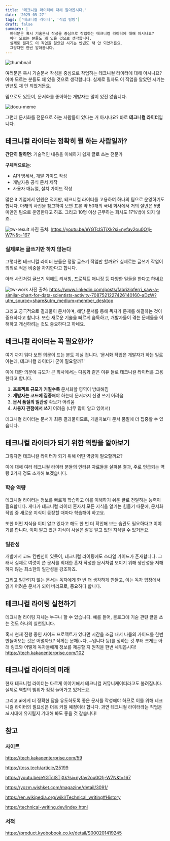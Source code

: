 ```yaml
---
title: '테크니컬 라이터에 대해 알아봅시다.'
date: '2025-05-27'
tags: ['테크니컬 라이터', '직업 탐방']
draft: false
summary: |
  여러분은 혹시 기술문서 작성을 중심으로 작업하는 테크니컬 라이터에 대해 아시나요?
  아마 모르는 분들도 꽤 있을 것으로 생각합니다.
  실제로 필자도 이 직업을 알았던 시기는 반년도 채 안 되었거든요.
  그렇다면 한번 알아봅시다.
---
```


![thumbnail](/static/images/blog/25-05-27/corg.png)

여러분은 혹시 기술문서 작성을 중심으로 작업하는 테크니컬 라이터에 대해 아시나요?
아마 모르는 분들도 꽤 있을 것으로 생각합니다.
실제로 필자도 이 직업을 알았던 시기는 반년도 채 안 되었거든요.

밈으로도 있듯이, 문서화를 좋아하는 개발자는 많이 있진 않습니다.

![docu-meme](/static/images/blog/25-05-27/docu-meme.png)

그런데 문서화를 전문으로 하는 사람들이 있다는 거 아시나요? 바로 **테크니컬 라이터**입니다.

## 테크니컬 라이터는 정확히 뭘 하는 사람일까?

**간단히 말하면**:
기술적인 내용을 이해하기 쉽게 글로 쓰는 전문가

**구체적으로는**:

- API 명세서, 개발 가이드 작성
- 개발자용 공식 문서 제작
- 사용자 매뉴얼, 설치 가이드 작성

많은 it 기업에서 인원은 적지만, 테크니컬 라이터를 고용하여 하나의 팀으로 운영하기도 합니다.
아래의 사진을 참고하여 보면
표본 약 50개의 국내 회사에서 거의 절반은 5명 미만인 팀으로 운영한다고 하죠.
그리고 10명 이상 근무하는 회사도 17%밖에 되지 않죠.

![tw-result](/static/images/blog/25-05-27/tw-result.png)
사진 출처: https://youtu.be/eYGTcISTjXk?si=nyfav2ou0O1j-W7N&t=167

### 실제로는 글쓰기만 하지 않는다

그렇다면 테크니컬 라이터 분들은 정말 글쓰기 작업만 할까요?
실제로는 글쓰기 작업이 의외로 적은 비중을 차지한다고 합니다.

아래 사진처럼 글쓰기 외에도 리서칭, 프로젝트 매니징 등 다양한 일들을 한다고 하네요

![tw-work](/static/images/blog/25-05-27/tw-work.png)
사진 출처: https://www.linkedin.com/posts/fabrizioferri_saw-a-similar-chart-for-data-scientists-activity-7087521227426140160-aDzW?utm_source=share&utm_medium=member_desktop

그리고 궁극적으로 결과물이 문서이며,
해당 문서를 통해 독자가 문제를 해결하는 것이 중요하다고 합니다.
또한 새로운 기술을 빠르게 습득하고,
개발자들이 겪는 문제들을 이해하고 개선하려는 것도 중요하다고 하네요.

## 테크니컬 라이터는 꼭 필요한가?

여기 까지 읽다 보면 의문이 드는 분도 계실 겁니다.
'문서화 작업은 개발자가 하는 일로 아는데, 테크니컬 라이터가 굳이 필요할까?'

이에 대한 의문에 규모가 큰 회사에서는 다음과 같은 이유 들로 테크니컬 라이터를 고용한다고 합니다.

1. **프로젝트 규모가 커질수록** 문서화할 영역이 방대해짐
2. **개발자는 코드에 집중**해야 하는데 문서까지 신경 쓰기 어려움
3. **문서 품질의 일관성** 확보가 어려움
4. **사용자 관점에서 쓰기** 어려움 (너무 많이 알고 있어서)

테크니컬 라이터는 문서가 최종 결과물이므로, 개발자보다 문서 품질에 더 집중할 수 있습니다.

## 테크니컬 라이터가 되기 위한 역량을 알아보기

그렇다면 테크니컬 라이터가 되기 위해 어떤 역량이 필요할까요?

이에 대해 여러 테크니컬 라이터 분들의 인터뷰 자료들을 살펴본 결과,
주로 언급되는 역량 2가지 정도 소개해 보겠습니다.

### 학습 역량

테크니컬 라이터는 정보를 빠르게 학습하고 이를 이해하기 쉬운 글로 전달하는 능력이 필요합니다.
게다가 테크니컬 라이터 혼자서 모든 지식을 알기는 힘들기 때문에, 문서화 작업 중 새로운 지식이 등장할 때마다 학습해야 하고요.

또한 어떤 지식을 이미 알고 있다고 해도 한 번 더 확인해 보는 습관도 필요하다고 이야기를 합니다.
이미 알고 있던 지식이 사실은 잘못 알고 있던 지식일 수 있거든요.

### 일관성

개발에서 코드 컨벤션이 있듯이, 테크니컬 라이팅에도 스타일 가이드가 존재합니다.
그래서 실제로 여럿이 쓴 문서를 최대한 혼자 작성한 문서처럼 보이기 위해 생산성을 저해하지 않는 최소한의 일관성을 강조하죠.

그리고 일관되지 않는 문서는 독자에게 한 번 더 생각하게 만들고, 이는 독자 입장에서 읽기 어려운 문서가 되어 버리므로, 중요하다 합니다.

## 테크니컬 라이팅 실천하기

테크니컬 라이팅 자체는 누구나 할 수 있습니다. 예를 들어, 블로그에 기술 관련 글을 쓰는 것도 하나의 실천입니다.

혹시 현재 진행 중인 사이드 프로젝트가 있다면 시간을 조금 내서 나름의 가이드를 한번 만들어보는 것은 어떨까요?
작게는 문체(~다, ~입니다 등)를 정하는 것 부터 크게는 아래 링크와 어떻게 독자들에게 정보를 제공할 지 원칙을 한번 세워봅시다!
https://tech.kakaoenterprise.com/102

## 테크니컬 라이터의 미래

현재 테크니컬 라이터는 다르게 이야기해서 테크니컬 커뮤니케이터라고도 불려집니다.
실제로 역할의 범위가 점점 늘어가고 있거든요.

그리고 ai에게 더 정확한 답을 유도하도록 좋은 문서를 작성해야 하므로 이를 위해 테크니컬 라이터의 필요성은 더욱 커질 예정이라 합니다.
과연 테크니컬 라이터라는 직업은 ai 시대에 유지될지 기대해 봐도 좋을 것 같습니다!

## 참고

### 사이트

https://tech.kakaoenterprise.com/59

https://toss.tech/article/25199

https://youtu.be/eYGTcISTjXk?si=nyfav2ou0O1j-W7N&t=167

https://yozm.wishket.com/magazine/detail/3091/

https://en.wikipedia.org/wiki/Technical_writing#History

https://technical-writing.dev/index.html

### 서적

https://product.kyobobook.co.kr/detail/S000201419245
